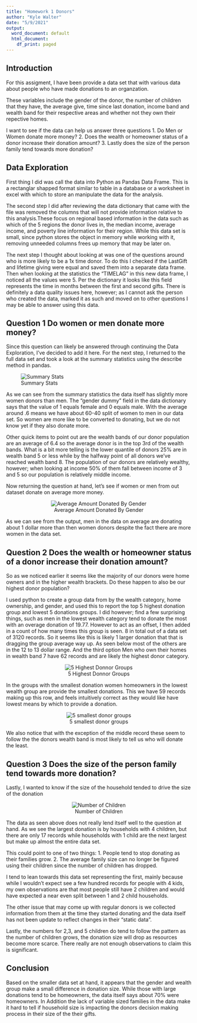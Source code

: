 ---
title: "Homework 1 Donors"
author: "Kyle Walter"
date: "5/9/2021"
output:
  word_document: default
  html_document:
    df_print: paged
---
## Introduction

For this assigment, I have been provide a data set that with various data about people who have made donations to an organzation.

These variables include the gender of the donor, the number of children that they have, the average give, time since last donation, income band and wealth band for their respective areas and whether not they own their repective homes.

I want to see if the data can help us answer three questions
1. Do Men or Women donate more money?
2. Does the wealth or homeowner status of a donor increase their donation amount?
3. Lastly does the size of the person family tend towards more donation?

## Data Exploration
First thing I did was call the data into Python as Pandas Data Frame. This is a rectanglar shapped format similar to table in a database or a worksheet in excel with which to store an manipulate the data for the analysis.

The second step I did after reviewing the data dictionary that came with the file was removed the columns that will not provide information relative to this analysis.These focus on regional based information in the data such as which of the 5 regions the donor lives in, the median income, average income, and poverty line information for their region. While this data set is small, since python stores the object in memory while working with it, removing unneeded columns frees up memory that may be later on.

The next step I thought about looking at was one of the questions around who is more likely to be a 1x time donor. To do this I checked if the LastGift and lifetime giving were equal and saved them into a separate data frame. Then when looking at the statistics the "TIMELAG" in this new data frame, I noticed all the values were 5. Per the dictionary it looks like this field represents the time in months between the first and second gifts. There is definitely a data quality issues here, however; as I cannot ask the person who created the data, marked it as such and moved on to other questions I may be able to answer using this data.

## Question 1 Do women or men donate more money?
Since this question can likely be answered through continuing the Data Exploration, I've decided to add it here. For the next step, I returned to the full data set and took a look at the summary statistics using the describe method in pandas.

![Summary Stats](G:/My Drive/Screen Capture/Screenshots/2021-05/Summary Stats.png)

As we can see from the summary statistics the data itself has slightly more women donors than men. The "gender dummy" field in the data dictionary says that the value of 1 equals female and 0 equals male. With the average around .6 means we have about 60-40 split of women to men in our data set. So women are more like to be converted to donating, but we do not know yet if they also donate more.

Other quick items to point out are the wealth bands of our donor population are an average of 6.4 so the average donor is in the top 3rd of the wealth bands. What is a bit more telling is the lower quantile of donors 25% are in wealth band 5 or less while by the halfway point of all donors we've reached wealth band 8. The population of our donors are relatively wealthy, however; when looking at income 50% of them fall between income of 3 and 5 so our population is relatively middle income.

Now returning the question at hand, let's see if women or men from out dataset donate on average more money.

<center>
![Average Amount Donated By Gender](G:/My Drive/Screen Capture/Screenshots/2021-05/Donation by Gender.png)
</center>

As we can see from the output, men in the data on average are donating about 1 dollar more than then women donors despite the fact there are more women in the data set.

## Question 2 Does the wealth or homeowner status of a donor increase their donation amount?

So as we noticed earlier it seems like the majority of our donors were home owners and in the higher wealth brackets. Do these happen to also be our highest donor population?

I used python to create a group data from by the wealth category, home ownership, and gender, and used this to report the top 5 highest donation group and lowest 5 donations groups. I did however; find a few surprising things, such as men in the lowest wealth category tend to donate the most with an overage donation of 19.77. However to act as an offset, I then added in a count of how many times this group is seen. 8 in total out of a data set of 3120 records. So it seems like this is likely 1 larger donation that that is dragging the group average way up. As seen below most of the others are in the 12 to 13 dollar range. And the third option Men who own their homes in wealth band 7 have 62 records and are likely the highest donor category.

<center>
![5 Highest Donnor Groups](G:/My Drive/Screen Capture/Screenshots/2021-05/BigDonors.png)
</center>

In the groups with the smallest donation women homeowners in the lowest wealth group are provide the smallest donations. This we have 59 records making up this row, and feels intuitively correct as they would like have lowest means by which to provide a donation.

<center>
![5 smallest donor groups](G:/My Drive/Screen Capture/Screenshots/2021-05/SmallDonors.png)
</center>

We also notice that with the exception of the middle record these seem to follow the the donors wealth band is most likely to tell us who will donate the least.

## Question 3 Does the size of the person family tend towards more donation?

Lastly, I wanted to know if the size of the household tended to drive the size of the donation

<center>
![Number of Children](G:/My Drive/Screen Capture/Screenshots/2021-05/NumbChild.png)
</center>

The data as seen above does not really lend itself well to the question at hand. As we see the largest donation is by households with 4 children, but there are only 17 records while households with 1 child are the next largest but make up almost the entire data set.

This could point to one of two things:
1. People tend to stop donating as their families grow.
2. The average family size can no longer be figured using their children since the number of children has dropped.

I tend to lean towards this data set representing the first, mainly because while I wouldn't expect see a few hundred records for people with 4 kids, my own observations are that most people still have 2 children and would have expected a near even split between 1 and 2 child households.

The other issue that may come up with regular donors is we collected information from them at the time they started donating and the data itself has not been update to reflect changes in their "static data".

Lastly, the numbers for 2,3, and 5 children do tend to follow the pattern as the number of children grows, the donation size will drop as resources become more scarce. There really are not enough observations to claim this is significant.

## Conclusion

Based on the smaller data set at hand, it appears that the gender and wealth group make a small difference in donation size. While those with large donations tend to be homeowners, the data itself says about 70% were homeowners. In Addition the lack of variable sized families in the data make it hard to tell if household size is impacting the donors decision making process in their size of the their gifts.